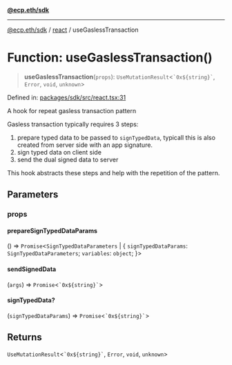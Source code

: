 [**@ecp.eth/sdk**](/sdk-reference/index.mdx)

***

[@ecp.eth/sdk](/sdk-reference/index.mdx) / [react](/sdk-reference/react/index.mdx) / useGaslessTransaction

# Function: useGaslessTransaction()

> **useGaslessTransaction**(`props`): `UseMutationResult`\<`` `0x${string}` ``, `Error`, `void`, `unknown`\>

Defined in: [packages/sdk/src/react.tsx:31](https://github.com/ecp-eth/comments-monorepo/blob/main/packages/sdk/src/react.tsx#L31)

A hook for repeat gasless transaction pattern

Gasless transaction typically requires 3 steps:
1. prepare typed data to be passed to `signTypedData`, typicall this is also created from server side with an app signature.
2. sign typed data on client side
3. send the dual signed data to server

This hook abstracts these steps and help with the repetition of the pattern.

## Parameters

### props

#### prepareSignTypedDataParams

() => `Promise`\<`SignTypedDataParameters` \| \{ `signTypedDataParams`: `SignTypedDataParameters`; `variables`: `object`; \}\>

#### sendSignedData

(`args`) => `Promise`\<`` `0x${string}` ``\>

#### signTypedData?

(`signTypedDataParams`) => `Promise`\<`` `0x${string}` ``\>

## Returns

`UseMutationResult`\<`` `0x${string}` ``, `Error`, `void`, `unknown`\>
